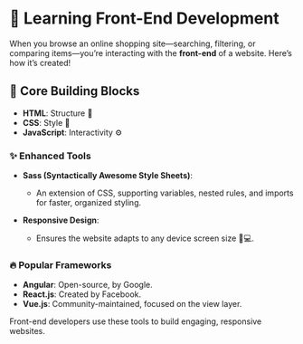 # 🎨 Learning Front-End Development

When you browse an online shopping site—searching, filtering, or comparing items—you’re interacting with the **front-end** of a website. Here’s how it’s created! 

## 🔧 Core Building Blocks
- **HTML**: Structure 📄
- **CSS**: Style 🎨
- **JavaScript**: Interactivity ⚙️

### ✨ Enhanced Tools
- **Sass (Syntactically Awesome Style Sheets)**: 
  - An extension of CSS, supporting variables, nested rules, and imports for faster, organized styling.

- **Responsive Design**: 
  - Ensures the website adapts to any device screen size 📱💻.

### 🔥 Popular Frameworks
- **Angular**: Open-source, by Google.
- **React.js**: Created by Facebook.
- **Vue.js**: Community-maintained, focused on the view layer.

Front-end developers use these tools to build engaging, responsive websites.
